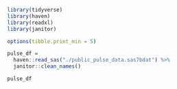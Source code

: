 ```r
library(tidyverse)
library(haven)
library(readxl)
library(janitor)

options(tibble.print_min = 5)
```

```r
pulse_df = 
  haven::read_sas("./public_pulse_data.sas7bdat") %>%
  janitor::clean_names()

pulse_df

```